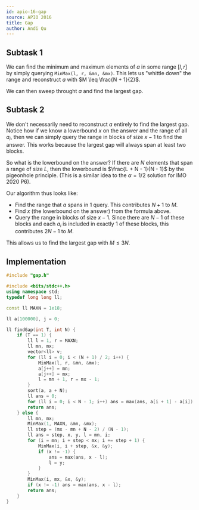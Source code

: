 ```yaml
---
id: apio-16-gap
source: APIO 2016
title: Gap
author: Andi Qu
---
```


## Subtask 1

We can find the minimum and maximum elements of $a$ in some range $[l, r]$ by simply querying `MinMax(l, r, &mn, &mx)`. This lets us "whittle down" the range and reconstruct $a$ with $M \leq \frac{N + 1}{2}$.

We can then sweep throught $a$ and find the largest gap.

## Subtask 2

We don't necessarily need to reconstruct $a$ entirely to find the largest gap. Notice how if we know a lowerbound $x$ on the answer and the range of all $a_i$, then we can simply query the range in blocks of size $x - 1$ to find the answer. This works because the largest gap will always span at least two blocks.

So what is the lowerbound on the answer? If there are $N$ elements that span a range of size $L$, then the lowerbound is $\frac{L + N - 1}{N - 1}$ by the pigeonhole principle. (This is a similar idea to the $\alpha = 1/2$ solution for IMO 2020 P6).

Our algorithm thus looks like:

- Find the range that $a$ spans in 1 query. This contributes $N + 1$ to $M$.
- Find $x$ (the lowerbound on the answer) from the formula above.
- Query the range in blocks of size $x - 1$. Since there are $N - 1$ of these blocks and each $a_i$ is included in exactly 1 of these blocks, this contributes $2N - 1$ to $M$.

This allows us to find the largest gap with $M \leq 3N$.

## Implementation
```cpp
#include "gap.h"

#include <bits/stdc++.h>
using namespace std;
typedef long long ll;

const ll MAXN = 1e18;

ll a[100000], j = 0;

ll findGap(int T, int N) {
	if (T == 1) {
		ll l = 1, r = MAXN;
		ll mn, mx;
		vector<ll> v;
		for (ll i = 0; i < (N + 1) / 2; i++) {
			MinMax(l, r, &mn, &mx);
			a[j++] = mn;
			a[j++] = mx;
			l = mn + 1, r = mx - 1;
		}
		sort(a, a + N);
		ll ans = 0;
		for (ll i = 0; i < N - 1; i++) ans = max(ans, a[i + 1] - a[i]);
		return ans;
	} else {
		ll mn, mx;
		MinMax(1, MAXN, &mn, &mx);
		ll step = (mx - mn + N - 2) / (N - 1);
		ll ans = step, x, y, l = mn, i;
		for (i = mn; i + step < mx; i += step + 1) {
			MinMax(i, i + step, &x, &y);
			if (x != -1) {
				ans = max(ans, x - l);
				l = y;
			}
		}
		MinMax(i, mx, &x, &y);
		if (x != -1) ans = max(ans, x - l);
		return ans;
	}
}
```
